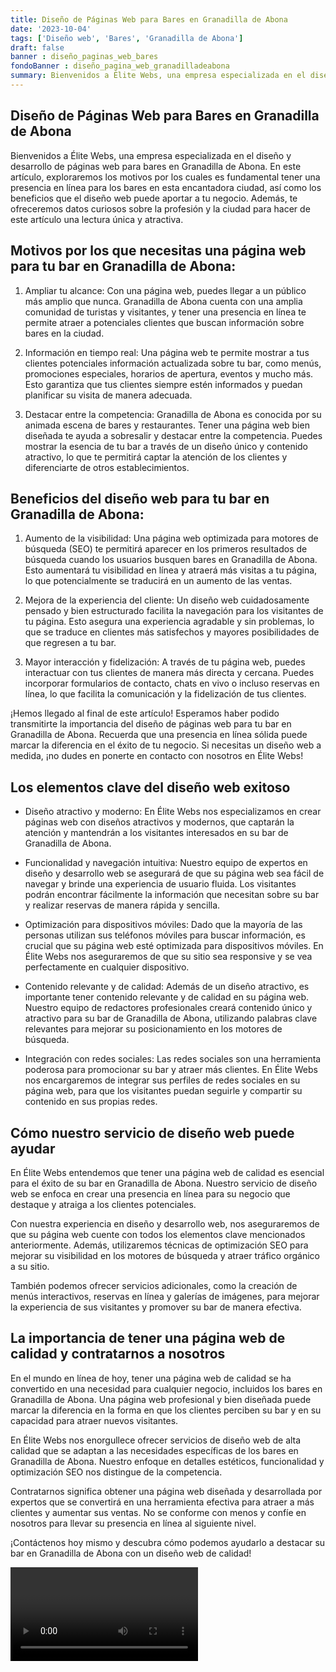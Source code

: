 ```yaml
---
title: Diseño de Páginas Web para Bares en Granadilla de Abona
date: '2023-10-04'
tags: ['Diseño web', 'Bares', 'Granadilla de Abona']
draft: false
banner : diseño_paginas_web_bares
fondoBanner : diseño_pagina_web_granadilladeabona
summary: Bienvenidos a Élite Webs, una empresa especializada en el diseño y desarrollo de páginas web para bares en Granadilla de Abona. En este artículo, exploraremos los motivos por los cuales es fundamental tener una presencia en línea para los bares en esta encantadora ciudad, así como los beneficios que el diseño web puede aportar a tu negocio. Además, te ofreceremos datos curiosos sobre la profesión y la ciudad para hacer de este artículo una lectura única y atractiva.
---
```


## Diseño de Páginas Web para Bares en Granadilla de Abona

Bienvenidos a Élite Webs, una empresa especializada en el diseño y desarrollo de páginas web para bares en Granadilla de Abona. En este artículo, exploraremos los motivos por los cuales es fundamental tener una presencia en línea para los bares en esta encantadora ciudad, así como los beneficios que el diseño web puede aportar a tu negocio. Además, te ofreceremos datos curiosos sobre la profesión y la ciudad para hacer de este artículo una lectura única y atractiva.

## Motivos por los que necesitas una página web para tu bar en Granadilla de Abona:

1. Ampliar tu alcance: Con una página web, puedes llegar a un público más amplio que nunca. Granadilla de Abona cuenta con una amplia comunidad de turistas y visitantes, y tener una presencia en línea te permite atraer a potenciales clientes que buscan información sobre bares en la ciudad.

2. Información en tiempo real: Una página web te permite mostrar a tus clientes potenciales información actualizada sobre tu bar, como menús, promociones especiales, horarios de apertura, eventos y mucho más. Esto garantiza que tus clientes siempre estén informados y puedan planificar su visita de manera adecuada.

3. Destacar entre la competencia: Granadilla de Abona es conocida por su animada escena de bares y restaurantes. Tener una página web bien diseñada te ayuda a sobresalir y destacar entre la competencia. Puedes mostrar la esencia de tu bar a través de un diseño único y contenido atractivo, lo que te permitirá captar la atención de los clientes y diferenciarte de otros establecimientos.

## Beneficios del diseño web para tu bar en Granadilla de Abona:

1. Aumento de la visibilidad: Una página web optimizada para motores de búsqueda (SEO) te permitirá aparecer en los primeros resultados de búsqueda cuando los usuarios busquen bares en Granadilla de Abona. Esto aumentará tu visibilidad en línea y atraerá más visitas a tu página, lo que potencialmente se traducirá en un aumento de las ventas.

2. Mejora de la experiencia del cliente: Un diseño web cuidadosamente pensado y bien estructurado facilita la navegación para los visitantes de tu página. Esto asegura una experiencia agradable y sin problemas, lo que se traduce en clientes más satisfechos y mayores posibilidades de que regresen a tu bar.

3. Mayor interacción y fidelización: A través de tu página web, puedes interactuar con tus clientes de manera más directa y cercana. Puedes incorporar formularios de contacto, chats en vivo o incluso reservas en línea, lo que facilita la comunicación y la fidelización de tus clientes.

¡Hemos llegado al final de este artículo! Esperamos haber podido transmitirte la importancia del diseño de páginas web para tu bar en Granadilla de Abona. Recuerda que una presencia en línea sólida puede marcar la diferencia en el éxito de tu negocio. Si necesitas un diseño web a medida, ¡no dudes en ponerte en contacto con nosotros en Élite Webs!

<GifSeo />

<Cta />

## Los elementos clave del diseño web exitoso 

- Diseño atractivo y moderno: En Élite Webs nos especializamos en crear páginas web con diseños atractivos y modernos, que captarán la atención y mantendrán a los visitantes interesados en su bar de Granadilla de Abona.

- Funcionalidad y navegación intuitiva: Nuestro equipo de expertos en diseño y desarrollo web se asegurará de que su página web sea fácil de navegar y brinde una experiencia de usuario fluida. Los visitantes podrán encontrar fácilmente la información que necesitan sobre su bar y realizar reservas de manera rápida y sencilla.

- Optimización para dispositivos móviles: Dado que la mayoría de las personas utilizan sus teléfonos móviles para buscar información, es crucial que su página web esté optimizada para dispositivos móviles. En Élite Webs nos aseguraremos de que su sitio sea responsive y se vea perfectamente en cualquier dispositivo.

- Contenido relevante y de calidad: Además de un diseño atractivo, es importante tener contenido relevante y de calidad en su página web. Nuestro equipo de redactores profesionales creará contenido único y atractivo para su bar de Granadilla de Abona, utilizando palabras clave relevantes para mejorar su posicionamiento en los motores de búsqueda.

- Integración con redes sociales: Las redes sociales son una herramienta poderosa para promocionar su bar y atraer más clientes. En Élite Webs nos encargaremos de integrar sus perfiles de redes sociales en su página web, para que los visitantes puedan seguirle y compartir su contenido en sus propias redes.

## Cómo nuestro servicio de diseño web puede ayudar

En Élite Webs entendemos que tener una página web de calidad es esencial para el éxito de su bar en Granadilla de Abona. Nuestro servicio de diseño web se enfoca en crear una presencia en línea para su negocio que destaque y atraiga a los clientes potenciales.

Con nuestra experiencia en diseño y desarrollo web, nos aseguraremos de que su página web cuente con todos los elementos clave mencionados anteriormente. Además, utilizaremos técnicas de optimización SEO para mejorar su visibilidad en los motores de búsqueda y atraer tráfico orgánico a su sitio.

También podemos ofrecer servicios adicionales, como la creación de menús interactivos, reservas en línea y galerías de imágenes, para mejorar la experiencia de sus visitantes y promover su bar de manera efectiva.

## La importancia de tener una página web de calidad y contratarnos a nosotros

En el mundo en línea de hoy, tener una página web de calidad se ha convertido en una necesidad para cualquier negocio, incluidos los bares en Granadilla de Abona. Una página web profesional y bien diseñada puede marcar la diferencia en la forma en que los clientes perciben su bar y en su capacidad para atraer nuevos visitantes.

En Élite Webs nos enorgullece ofrecer servicios de diseño web de alta calidad que se adaptan a las necesidades específicas de los bares en Granadilla de Abona. Nuestro enfoque en detalles estéticos, funcionalidad y optimización SEO nos distingue de la competencia.

Contratarnos significa obtener una página web diseñada y desarrollada por expertos que se convertirá en una herramienta efectiva para atraer a más clientes y aumentar sus ventas. No se conforme con menos y confíe en nosotros para llevar su presencia en línea al siguiente nivel.

¡Contáctenos hoy mismo y descubra cómo podemos ayudarlo a destacar su bar en Granadilla de Abona con un diseño web de calidad!

<Video />

<CtaBot job='Bares' city='Granadilla de Abona'/>

<Gmaps query='Granadilla de Abona+españa+maps' />
